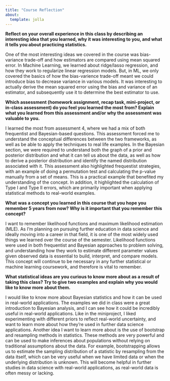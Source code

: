 ```yaml
---
title: "Course Reflection"
about:
  template: jolla
---
```


**Reflect on your overall experience in this class by describing an interesting idea that you learned, why it was interesting to you, and what it tells you about practicing statistics.** 

One of the most interesting ideas we covered in the course was bias-variance trade-off and how estimators are compared using mean squared error. In Machine Learning, we learned about ridge/lasso regression, and how they work to regularize linear regression models. But, in ML, we only covered the basics of how the bias-varience trade-off meant we could introduce bias to decrease variance in various models. It was interesting to actually derive the mean squared error using the bias and variance of an estimator, and subsequently use it to determine the best estimator to use. 

**Which assessment (homework assignment, recap task, mini-project, or in-class assessment) do you feel you learned the most from? Explain what you learned from this assessment and/or why the assessment was valuable to you.**

I learned the most from assessment 4, where we had a mix of both frequentist and Bayesian-based questions. This assessment forced me to understand the conceptual differences between the two frameworks, as well as be able to apply the techniques to real life examples. In the Bayesian section, we were required to understand both the graph of a prior and posterior distribution and what it can tell us about the data, as well as how to derive a posterior distribution and identify the named distribution associated with it. This assessment also highlighted frequestist strategies, with an example of doing a permutation test and calculating the p-value manually from a set of means. This is a practical example that benefited my understanding of the concept. In addition, it highlighted the calculation of Type I and Type II errors, which are primarily important when applying statistical methods to real-world examples. 

**What was a concept you learned in this course that you hope you remember 5 years from now? Why is it important that you remember this concept?**

I want to remember likelihood functions and maximum likelihood estimation (MLE). As I'm planning on pursuing further education in data science and ideally moving into a career in that field, it is one of the most widely used things we learned over the course of the semester. Likelihood functions were used in both frequentist and Bayesian approaches to problem solving, and understanding how they work to estimate different parameter values given observed data is essential to build, interpret, and compare models. This concept will continue to be necessary in any further statistical or machine learning coursework, and therefore is vital to remember.

**What statistical ideas are you curious to know more about as a result of taking this class? Try to give two examples and explain why you would like to know more about them.**

I would like to know more about Bayesian statistics and how it can be used in real-world applications. The examples we did in class were a great introduction to Bayesian analysis, and I can see how it could be incredibly useful in real-world applications. Like in the miniproject, I liked experimenting with different priors to reflect real-world uncertainty, and want to learn more about how they're used in further data science applications. Another idea I want to learn more about is the use of bootstrap and resampling methods in statistics. These methods are very powerful and can be used to make inferences about populations without relying on traditional assumptions about the data. For example, bootstrapping allows us to estimate the sampling distribution of a statistic by resampling from the data itself, which can be very useful when we have limited data or when the underlying distribution is unknown. This will become helpful in further studies in data science with real-world applications, as real-world data is often messy or lacking. 
